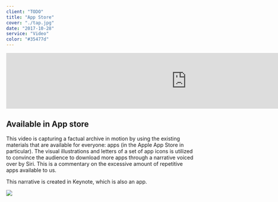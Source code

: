 ```yaml
---
client: "TODO"
title: "App Store"
cover: "./tap.jpg"
date: "2017-10-28"
service: "Video"
color: "#35477d"
---
```


<iframe src="https://player.vimeo.com/video/216101350?loop=1&color=ffffff&title=0&byline=0&portrait=0" width="970" height="auto" frameborder="0" webkitallowfullscreen mozallowfullscreen allowfullscreen></iframe>

## Available in App store

This video is capturing a factual archive in motion by using the existing materials that are available for everyone: apps (in the Apple App Store in particular). The visual illustrations and letters of a set of app icons is utilized to convince the audience to download more apps through a narrative voiced over by Siri. This is a commentary on the excessive amount of repetitive apps available to us.

This narrative is created in Keynote, which is also an app.

![](./taptap.jpg)

